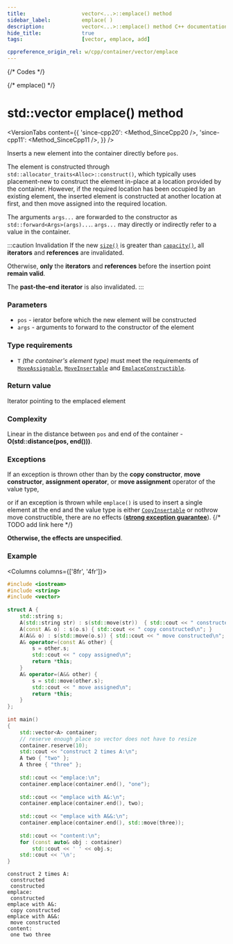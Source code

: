 ```yaml
---
title:					vector<...>::emplace() method
sidebar_label:			emplace( )
description:			vector<...>::emplace() method C++ documentation
hide_title:				true
tags:					[vector, emplace, add]

cppreference_origin_rel: w/cpp/container/vector/emplace
---
```


{/* Codes */}

{/* emplace() */}

# std::vector emplace() method

<VersionTabs content={{
	'since-cpp20': <Method_SinceCpp20 />,
	'since-cpp11': <Method_SinceCpp11 />,
}} />

Inserts a new element into the container directly before `pos`.

The element is constructed through `std::allocator_traits<Alloc>::construct()`, which typically uses placement-new to construct the element in-place at a location provided by the container.
However, if the required location has been occupied by an existing element, the inserted element is constructed at another location at first, and then move assigned into the required location.

The arguments `args...` are forwarded to the constructor as `std::forward<Args>(args)...`. `args...` may directly or indirectly refer to a value in the container.

:::caution Invalidation
If the new [`size()`](#) is greater than [`capacity()`](capacity), all **iterators** and **references** are invalidated. 

Otherwise, **only** the **iterators** and **references** before the insertion point __remain valid__. 

The **past-the-end iterator** is also invalidated.
:::

### Parameters

 - `pos` - ierator before which the new element will be constructed
 - `args` - arguments to forward to the constructor of the element

### Type requirements

 - `T` *(the container's element type)* must meet the requirements of [`MoveAssignable`](/docs/named_req/MoveAssignable), [`MoveInsertable`](/docs/named_req/MoveInsertable) and [`EmplaceConstructible`](/docs/named_req/EmplaceConstructible).

### Return value

Iterator pointing to the emplaced element

### Complexity

Linear in the distance between `pos` and end of the container - **O(std::distance(pos, end()))**.

### Exceptions

If an exception is thrown other than by the **copy constructor**, **move constructor**, **assignment operator**,
or **move assignment** operator of the value type, 

or if an exception is thrown while `emplace()` is used to insert a single element at the end and the value type is either [`CopyInsertable`](/docs/named_req/CopyInsertable) or nothrow move constructible,
there are no effects ([**strong exception guarantee**](#)).
{/* TODO add link here */}

**Otherwise, the effects are unspecified**.

### Example

<Columns columns={['8fr', '4fr']}>
<div>

```cpp title='Main.cpp' showLineNumbers
#include <iostream>
#include <string>
#include <vector>
 
struct A {
    std::string s;
    A(std::string str) : s(std::move(str))  { std::cout << " constructed\n"; }
    A(const A& o) : s(o.s) { std::cout << " copy constructed\n"; }
    A(A&& o) : s(std::move(o.s)) { std::cout << " move constructed\n"; }
    A& operator=(const A& other) {
        s = other.s;
        std::cout << " copy assigned\n";
        return *this;
    }
    A& operator=(A&& other) {
        s = std::move(other.s);
        std::cout << " move assigned\n";
        return *this;
    }
};
 
int main()
{
    std::vector<A> container;
    // reserve enough place so vector does not have to resize
    container.reserve(10);
    std::cout << "construct 2 times A:\n";
    A two { "two" };
    A three { "three" };
 
    std::cout << "emplace:\n";
    container.emplace(container.end(), "one");
 
    std::cout << "emplace with A&:\n";
    container.emplace(container.end(), two);
 
    std::cout << "emplace with A&&:\n";
    container.emplace(container.end(), std::move(three));
 
    std::cout << "content:\n";
    for (const auto& obj : container)
        std::cout << ' ' << obj.s;
    std::cout << '\n';
}
```

</div>
<div>

```plaintext title="Output"
construct 2 times A:
 constructed
 constructed
emplace:
 constructed
emplace with A&:
 copy constructed
emplace with A&&:
 move constructed
content:
 one two three
```

</div>
</Columns>
